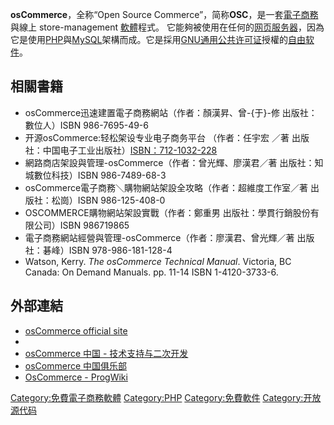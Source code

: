 {{lowercase|title=osCommerce}}
{{Infobox_Software
 |name = osCommerce
 |logo = 
 |caption = 
 |screenshot = 
 |developer = Harald Ponce de Leon
 |latest_release_version = 2.3.3.4 
 |latest_release_date = 2013年9月26日
 |operating_system = [[跨平台|跨平台]]
 |genre = [[网上商店|网上商店]]
 |license = [[GNU通用公共许可证|GNU通用公共许可证]]
 |website = [http://www.oscommerce.com/ www.oscommerce.com]
}}
{{lowercase|title=osCommerce}}
'''osCommerce'''，全称“Open Source Commerce”，简称'''OSC'''，是一套[[電子商務|電子商務]]與線上 store-management [[軟體|軟體]]程式。
它能夠被使用在任何的[[网页服务器|网页服务器]]，因為它是使用[[PHP|PHP]]與[[MySQL|MySQL]]架構而成。它是採用[[GNU通用公共许可证|GNU通用公共许可证]]授權的[[自由软件|自由软件]]。

== 相關書籍 ==
* osCommerce迅速建置電子商務網站（作者：顏漢昇、曾-{于}-修 出版社： 數位人）ISBN 986-7695-49-6
* 开源osCommerce:轻松架设专业电子商务平台 （作者：任宇宏 ／著 出版社：中国电子工业出版社）[https://web.archive.org/web/20110809140729/http://www.phei.com.cn/bookshop/bookinfo.asp?bookcode=TP032220%20&booktype=main ISBN：712-1032-228]
* 網路商店架設與管理-osCommerce（作者：曾光輝、廖漢君／著 出版社：知城數位科技）ISBN 986-7489-68-3 
* osCommerce電子商務＼購物網站架設全攻略（作者：超維度工作室／著 出版社：松崗）ISBN 986-125-408-0
* OSCOMMERCE購物網站架設實戰（作者：鄭重男 出版社：學貫行銷股份有限公司）ISBN 986719865
* 電子商務網站經營與管理-osCommerce（作者：廖漢君、曾光輝／著 出版社：碁峰）ISBN 978-986-181-128-4 
* Watson, Kerry. ''The osCommerce Technical Manual''. Victoria, BC Canada: On Demand Manuals. pp. 11-14 ISBN 1-4120-3733-6.

== 外部連結 ==
* [http://www.oscommerce.com/ osCommerce official site] {{Wayback|url=http://www.oscommerce.com/ |date=20140711211643 }}
* {{dmoz|Computers/Programming/Languages/PHP/Scripts/E-Commerce/osCommerce/}}
* [http://www.oscommerce.com.cn/ osCommerce 中国 - 技术支持与二次开发] {{Wayback|url=http://www.oscommerce.com.cn/ |date=20140311080730 }}
* [https://web.archive.org/web/20090904022341/http://www.oschub.cn/ osCommerce 中国俱乐部]
* [http://www.player.idv.tw/prog/index.php?title=OsCommerce&variant=zh-tw OsCommerce - ProgWiki] {{Wayback|url=http://www.player.idv.tw/prog/index.php?title=OsCommerce&variant=zh-tw |date=20190217115627 }}



{{compu-soft-stub}}
{{Portal|自由軟體}}

[[Category:免費電子商務軟體|Category:免費電子商務軟體]]
[[Category:PHP|Category:PHP]]
[[Category:免費軟件|Category:免費軟件]]
[[Category:开放源代码|Category:开放源代码]]